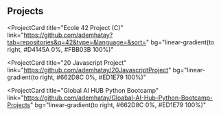 ## Projects

<ProjectCard
  title="Ecole 42 Project (C)"
  link="https://github.com/ademhatay?tab=repositories&q=42&type=&language=&sort="
  bg="linear-gradient(to right, #D4145A 0%, #FBB03B 100%)"
>
</ProjectCard>

<ProjectCard
  title="20 Javascript Project"
  link="https://github.com/ademhatay/20JavascriptProject"
  bg="linear-gradient(to right, #662D8C 0%, #ED1E79 100%)"
>
</ProjectCard>

<ProjectCard
  title="Global AI HUB Python Bootcamp"
  link="https://github.com/ademhatay/Gloabal-AI-Hub-Python-Bootcamp-Projects"
  bg="linear-gradient(to right, #662D8C 0%, #ED1E79 100%)"
>
</ProjectCard>
